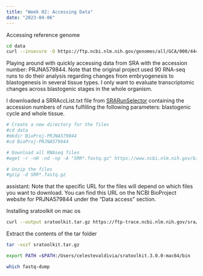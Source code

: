 ```yaml
---
title: "Week 02: Accessing Data"
date: "2023-04-06"
---
```


Accessing reference genome
```bash
cd data
curl --insecure -O https://ftp.ncbi.nlm.nih.gov/genomes/all/GCA/000/444/245/GCA_000444245.1_356a-chromosome-assembly/GCA_000444245.1_356a-chromosome-assembly_genomic.fna.gz
```

Playing around with quickly accessing data from SRA with the accession number: PRJNA579844. Note that the original project used 90 RNA-seq runs to do their analysis regarding changes from embryogenesis to blastogenesis in several tissue types. I only want to evaluate transcriptomic changes across blastogenic stages in the whole organism.

I downloaded a SRRAccList.txt file from [SRARunSelector](https://www.ncbi.nlm.nih.gov/Traces/study/?query_key=2&WebEnv=MCID_64344bc30d67b35d7809c5e6&f=tissue_sam_ss%3An%3Awhole%2520system%3Ac&o=acc_s%3Aa&s=SRR10352197,SRR10352198,SRR10352199,SRR10352200,SRR10352201,SRR10352203,SRR10352204,SRR10352205,SRR10352206,SRR10352224,SRR10352225,SRR10352234,SRR10352235,SRR10352236,SRR10352237,SRR10352238,SRR10352239,SRR10352240,SRR10352244,SRR10352245,SRR10352246,SRR10352247,SRR10352251,SRR10352252,SRR10352254,SRR10352257,SRR10352258,SRR10352273,SRR10352277) containing the accession numbers of runs fulfilling the following parameters: blastogenic cycle and whole tissue.




```bash
# Create a new directory for the files
#cd data
#mkdir BioProj-PRJNA579844
#cd BioProj-PRJNA579844

# Download all RNAseq files
#wget -r -nH -nd -np -A "SRR*.fastq.gz" https://www.ncbi.nlm.nih.gov/bioproject/?term=PRJNA579844#

# Unzip the files
#gzip -d SRR*.fastq.gz
```

assistant: Note that the specific URL for the files will depend on which files you want to download. You can find this URL on the NCBI BioProject website for PRJNA579844 under the "Data access" section.

Installing sratoolkit on mac os
```bash

curl --output sratoolkit.tar.gz https://ftp-trace.ncbi.nlm.nih.gov/sra/sdk/current/sratoolkit.current-mac64.tar.gz
```

Extract the contents of the tar folder
```bash
tar -vxzf sratoolkit.tar.gz
```

```bash
export PATH =$PATH:/Users/celestevaldivia/sratoolkit.3.0.0-mac64/bin
```

```bash
which fastq-dump
```

